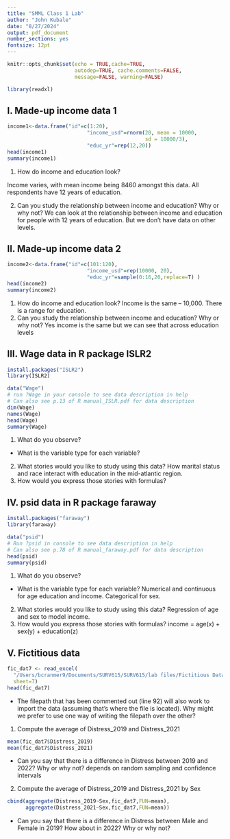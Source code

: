 ```yaml
---
title: "SMML Class 1 Lab"
author: "John Kubale"
date: "8/27/2024"
output: pdf_document
number_sections: yes
fontsize: 12pt
---
```



```r
knitr::opts_chunk$set(echo = TRUE,cache=TRUE, 
                      autodep=TRUE, cache.comments=FALSE,
                      message=FALSE, warning=FALSE)

library(readxl)


```



## I. Made-up income data 1
```r
income1<-data.frame("id"=c(1:20),
                          "income_usd"=rnorm(20, mean = 10000, 
                                             sd = 10000/3), 
                          "educ_yr"=rep(12,20))
head(income1)
summary(income1)
```
1. How do income and education look?

Income varies, with mean income being 8460 amongst this data. All respondents have 12 years of education.

2. Can you study the relationship between income and education? Why or why not?
We can look at the relationship between income and education for people with 12 years of education. But we don't have data on other levels. 

## II. Made-up income data 2
```r
income2<-data.frame("id"=c(101:120),
                          "income_usd"=rep(10000, 20), 
                          "educ_yr"=sample(0:16,20,replace=T) )
head(income2)
summary(income2)
```
1. How do income and education look?
Income is the same -- 10,000. There is a range for education.
2. Can you study the relationship between income and education? Why or why not?
Yes income is the same but we can see that across education levels 

## III. Wage data in R package ISLR2
```r
install.packages("ISLR2")
library(ISLR2)

```


```r
data("Wage")
# run ?Wage in your console to see data description in help
# Can also see p.13 of R manual_ISLR.pdf for data description
dim(Wage)
names(Wage)
head(Wage)
summary(Wage)
```
1. What do you observe?
  + What is the variable type for each variable? 
2. What stories would you like to study using this data?
How marital status and race interact with education in the mid-atlantic region. 
3. How would you express those stories with formulas? 


## IV. psid data in R package faraway
```r
install.packages("faraway")
library(faraway)

```

```r
data("psid")
# Run ?psid in console to see data description in help
# Can also see p.78 of R manual_faraway.pdf for data description
head(psid)
summary(psid)
```
1. What do you observe?
+ What is the variable type for each variable? 
Numerical and continuous for age education and income. Categorical for sex.

2. What stories would you like to study using this data?
Regression of age and sex to model income. 
3. How would you express those stories with formulas? 
income = age(x) + sex(y) + education(z)

## V. Fictitious data 
```r
fic_dat7 <- read_excel(
  "/Users/bcranmer9/Documents/SURV615/SURV615/lab files/Fictitious Data.xlsx",
  sheet=7)
head(fic_dat7)

```
- The filepath that has been commented out (line 92) will also work to import the data (assuming that's where the file is located). Why might we prefer to use one way of writing the filepath over the other?


1. Compute the average of Distress_2019 and Distress_2021
```r
mean(fic_dat7$Distress_2019)
mean(fic_dat7$Distress_2021)
```
- Can you say that there is a difference in Distress between 2019 and 2022? Why or why not?
depends on random sampling and confidence intervals
2. Compute the average of Distress_2019 and Distress_2021 by Sex
```r
cbind(aggregate(Distress_2019~Sex,fic_dat7,FUN=mean),
      aggregate(Distress_2021~Sex,fic_dat7,FUN=mean))
```
- Can you say that there is a difference in Distress between Male and Female in 2019? How about in 2022? Why or why not?


